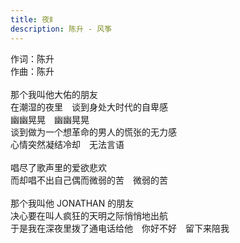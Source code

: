 ```yaml
---
title: 夜Ⅱ
description: 陈升 - 风筝
---
```


作词：陈升<br />作曲：陈升<br /><br />那个我叫他大佑的朋友<br />在潮湿的夜里　谈到身处大时代的自卑感<br />幽幽晃晃　幽幽晃晃<br />谈到做为一个想革命的男人的慌张的无力感<br />心情突然凝结冷却　无法言语<br /><br />唱尽了歌声里的爱欲悲欢<br />而却唱不出自己偶而微弱的苦　微弱的苦<br /><br />那个我叫他 JONATHAN 的朋友<br />决心要在叫人疯狂的天明之际悄悄地出航<br />于是我在深夜里拨了通电话给他　你好不好　留下来陪我